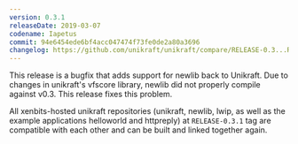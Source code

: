 ```yaml
---
version: 0.3.1
releaseDate: 2019-03-07
codename: Iapetus
commit: 94e6454ede6bf4acc047474f73fe0de2a80a3696
changelog: https://github.com/unikraft/unikraft/compare/RELEASE-0.3...RELEASE-0.3.1
---
```


This release is a bugfix that adds support for newlib back to
Unikraft. Due to changes in unikraft's vfscore library, newlib did not
properly compile against v0.3. This release fixes this problem.

All xenbits-hosted unikraft repositories (unikraft, newlib, lwip, as
well as the example applications helloworld and httpreply) at
`RELEASE-0.3.1` tag are compatible with each other and can be built and
linked together again.
